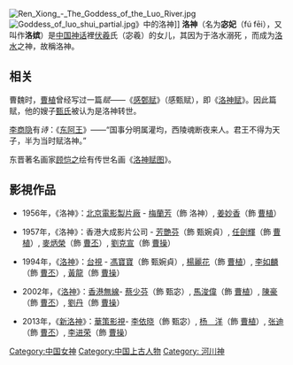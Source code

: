 {{Otheruses|subject=神话人物|other=其它作品|洛神 (消歧义)}}
[[File:Ren_Xiong_-_The_Goddess_of_the_Luo_River.jpg|thumb]]
[[File:Goddess_of_luo_shui_partial.jpg|thumb]]》中的洛神]]
'''洛神'''（名为'''宓妃'''（fú fēi），又叫作'''洛嫔'''）是[[中国神话|中国神话]]裡[[伏羲|伏羲]]氏（宓羲）的女儿，其因为于洛水溺死 ，而成为[[洛河_(黄河)|洛水]]之神，故稱洛神。

== 相关 ==
曹魏时，[[曹植|曹植]]曾经写过一篇''赋''——《[[洛神赋|感鄄赋]]》（感甄赋），即《[[洛神赋|洛神赋]]》。因此篇赋，他的嫂子[[文昭甄皇后|甄氏]]被认为是洛神转世。

[[李商隐|李商隐]]有''诗''：《[[东阿王|东阿王]]》——“国事分明属灌均，西陵魂断夜来人。君王不得为天子，半为当时赋洛神。”

东晋著名画家[[顾恺之|顾恺之]]绘有传世名画《[[洛神赋图|洛神赋图]]》。

== 影視作品 ==
*1956年，《洛神》：[[中国电影集团公司北京电影制片厂|北京電影製片廠]] - [[梅蘭芳|梅蘭芳]]（飾 洛神）, [[姜妙香|姜妙香]]（飾 [[曹植|曹植]]）

*1957年，《洛神》：香港大成影片公司 - [[芳艷芬|芳艷芬]]（飾 甄婉貞）, [[任劍輝|任劍輝]]（飾 [[曹植|曹植]]）, [[麥炳榮|麥炳榮]]（飾 [[曹丕|曹丕]]）, [[劉克宣|劉克宣]]（飾 [[曹操|曹操]]）

*1994年，《[[洛神_(1994年歌仔戲)|洛神]]》：[[臺灣電視公司|台視]] - [[馮寶寶|馮寶寶]]（飾 甄婉貞）, [[楊麗花|楊麗花]]（飾 [[曹植|曹植]]）, [[李如麟|李如麟]]（飾 [[曹丕|曹丕]]）, [[黃龍|黃龍]]（飾 [[曹操|曹操]]）

*2002年，《[[洛神_(2002年電視劇)|洛神]]》：[[電視廣播有限公司|香港無線]]- [[蔡少芬|蔡少芬]]（飾 甄宓）, [[馬浚偉|馬浚偉]]（飾 [[曹植|曹植]]）, [[陳豪_(演員)|陳豪]]（飾 [[曹丕|曹丕]]）, [[劉丹_(香港)|劉丹]]（飾 [[曹操|曹操]]）

*2013年，《[[新洛神|新洛神]]》：[[華策影視|華策影視]]- [[李依晓|李依晓]]（飾 甄宓）, [[杨洋|杨　洋]]（飾 [[曹植|曹植]]）, [[张迪_(男演员)|张迪]]（飾 [[曹丕|曹丕]]）, [[李进荣|李进荣]]（飾 [[曹操|曹操]]）





[[Category:中国女神|Category:中国女神]]
[[Category:中国上古人物|Category:中国上古人物]]
[[Category:_河川神|Category: 河川神]]